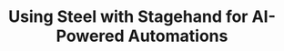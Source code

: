 ---
id: "steel-stagehand-node-starter"
title: "Using Steel with Stagehand for AI-Powered Automations"
accentColor: "blue"
category: "AI_AUTOMATION"
stack: "nodejs"
description: "A starter project demonstrating how to use Steel with Stagehand in Node.js & TypeScript for AI-powered browser automations."
flags: ["cli", "playground"]
directory: "examples/steel-stagehand-node-starter"
language: "typescript"
--- 